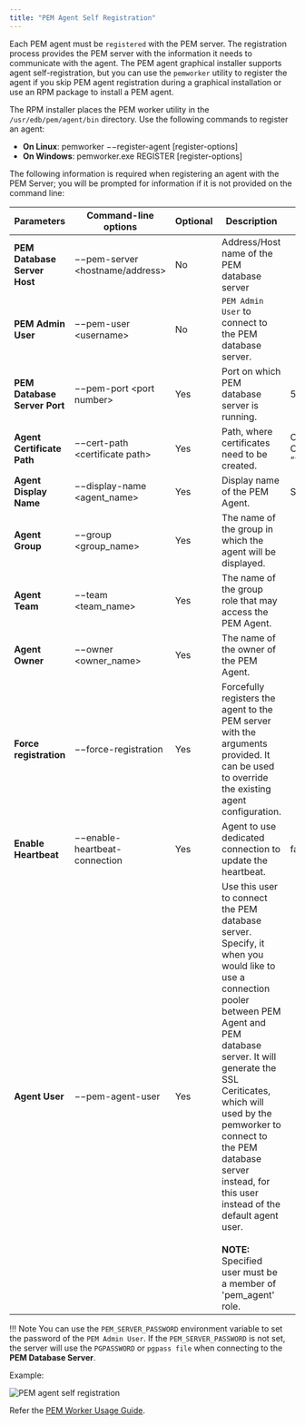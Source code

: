 ```yaml
---
title: "PEM Agent Self Registration"
---
```


<div id="pem_agent_self_registration" class="registered_link"></div>

Each PEM agent must be `registered` with the PEM server. The registration process provides the PEM server with the information it needs to communicate with the agent. The PEM agent graphical installer supports agent self-registration, but you can use the `pemworker` utility to register the agent if you skip PEM agent registration during a graphical installation or use an RPM package to install a PEM agent.

The RPM installer places the PEM worker utility in the `/usr/edb/pem/agent/bin` directory. Use the following commands to register an agent:

-   **On Linux**: pemworker −−register-agent \[register-options]
-   **On Windows**: pemworker.exe REGISTER \[register-options]

The following information is required when registering an agent with the PEM Server; you will be prompted for information if it is not provided on the command line:

| Parameters                   | Command-line options               | Optional | Description                                                                                                                                                                                                                                                                                                                                                                                                    | Default Value                                  |
| ---------------------------- | ---------------------------------- | -------- | -------------------------------------------------------------------------------------------------------------------------------------------------------------------------------------------------------------------------------------------------------------------------------------------------------------------------------------------------------------------------------------------------------------- | ---------------------------------------------- |
| **PEM Database Server Host** | −−pem-server &lt;hostname/address> | No       | Address/Host name of the PEM database server                                                                                                                                                                                                                                                                                                                                                                   |                                                |
| **PEM Admin User**           | −−pem-user &lt;username>           | No       | `PEM Admin User` to connect to the PEM database server.                                                                                                                                                                                                                                                                                                                                                        |                                                |
| **PEM Database Server Port** | −−pem-port &lt;port number>        | Yes      | Port on which PEM database server is running.                                                                                                                                                                                                                                                                                                                                                                  | 5432                                           |
| **Agent Certificate Path**   | −−cert-path &lt;certificate path>  | Yes      | Path, where certificates need to be created.                                                                                                                                                                                                                                                                                                                                                                   | On Linux, "~/.pem" On Windows, “%APPDATA%/pem” |
| **Agent Display Name**       | −−display-name &lt;agent_name>     | Yes      | Display name of the PEM Agent.                                                                                                                                                                                                                                                                                                                                                                                 | System hostname                                |
| **Agent Group**              | −−group &lt;group_name>            | Yes      | The name of the group in which the agent will be displayed.                                                                                                                                                                                                                                                                                                                                                    |                                                |
| **Agent Team**               | −−team &lt;team_name>              | Yes      | The name of the group role that may access the PEM Agent.                                                                                                                                                                                                                                                                                                                                                      |                                                |
| **Agent Owner**              | −−owner &lt;owner_name>            | Yes      | The name of the owner of the PEM Agent.                                                                                                                                                                                                                                                                                                                                                                        |                                                |
| **Force registration**       | −−force-registration               | Yes      | Forcefully registers the agent to the PEM server with the arguments provided. It can be used to override the existing agent configuration.                                                                                                                                                                                                                                                                     |                                                |
| **Enable Heartbeat**         | −−enable-heartbeat-connection      | Yes      | Agent to use dedicated connection to update the heartbeat.                                                                                                                                                                                                                                                                                                                                                     | false                                          |
| **Agent User**               | −−pem-agent-user                   | Yes      | Use this user to connect the PEM database server. Specify, it when you would like to use a connection pooler between PEM Agent and PEM database server. It will generate the SSL Ceriticates, which will used by the pemworker to connect to the PEM database server instead, for this user instead of the default agent user.<br /><br />**NOTE:** Specified user must be a member of 'pem_agent' role.<br /> |                                                |

!!! Note
    You can use the `PEM_SERVER_PASSWORD` environment variable to set the password of the `PEM Admin User`. If the `PEM_SERVER_PASSWORD` is not set, the server will use the `PGPASSWORD` or `pgpass file` when connecting to the **PEM Database Server**.

Example:

![PEM agent self registration](../images/pem_agent_self_registration.png)

Refer the [PEM Worker Usage Guide](#pem_worker_usage_output).
